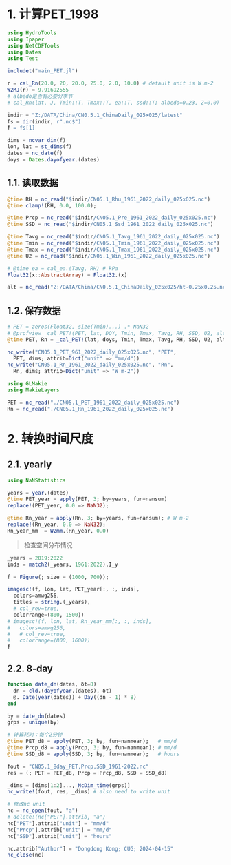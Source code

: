 # 1. 计算PET_1998

```julia
using HydroTools
using Ipaper
using NetCDFTools
using Dates
using Test

includet("main_PET.jl")
```

```julia
r = cal_Rn(20.0, 20, 20.0, 25.0, 2.0, 10.0) # default unit is W m-2
W2MJ(r) ≈ 9.91692555
# albedo是否有必要分季节
# cal_Rn(lat, J, Tmin::T, Tmax::T, ea::T, ssd::T; albedo=0.23, Z=0.0)
```

```julia
indir = "Z:/DATA/China/CN0.5.1_ChinaDaily_025x025/latest"
fs = dir(indir, r".nc$")
f = fs[1]

dims = ncvar_dim(f)
lon, lat = st_dims(f)
dates = nc_date(f)
doys = Dates.dayofyear.(dates)
```

## 1.1. 读取数据

```julia
@time RH = nc_read("$indir/CN05.1_Rhu_1961_2022_daily_025x025.nc")
@time clamp!(RH, 0.0, 100.0);

@time Prcp = nc_read("$indir/CN05.1_Pre_1961_2022_daily_025x025.nc")
@time SSD = nc_read("$indir/CN05.1_Ssd_1961_2022_daily_025x025.nc")

@time Tavg = nc_read("$indir/CN05.1_Tavg_1961_2022_daily_025x025.nc")
@time Tmin = nc_read("$indir/CN05.1_Tmin_1961_2022_daily_025x025.nc")
@time Tmax = nc_read("$indir/CN05.1_Tmax_1961_2022_daily_025x025.nc")
@time U2 = nc_read("$indir/CN05.1_Win_1961_2022_daily_025x025.nc")

# @time ea = cal_ea.(Tavg, RH) # kPa
Float32(x::AbstractArray) = Float32.(x)

alt = nc_read("Z:/DATA/China/CN0.5.1_ChinaDaily_025x025/ht-0.25x0.25.nc") |> Float32
```

## 1.2. 保存数据

```julia
# PET = zeros(Float32, size(Tmin)...) .* NaN32
# @profview _cal_PET!(PET, lat, DOY, Tmin, Tmax, Tavg, RH, SSD, U2, alt)
@time PET, Rn = _cal_PET!(lat, doys, Tmin, Tmax, Tavg, RH, SSD, U2, alt)

nc_write("CN05.1_PET_961_2022_daily_025x025.nc", "PET",
  PET, dims; attrib=Dict("unit" => "mm/d"))
nc_write("CN05.1_Rn_1961_2022_daily_025x025.nc", "Rn",
  Rn, dims; attrib=Dict("unit" => "W m-2"))
```

```julia
using GLMakie
using MakieLayers

PET = nc_read("./CN05.1_PET_1961_2022_daily_025x025.nc")
Rn = nc_read("./CN05.1_Rn_1961_2022_daily_025x025.nc")
```

# 2. 转换时间尺度

## 2.1. yearly

```julia
using NaNStatistics

years = year.(dates)
@time PET_year = apply(PET, 3; by=years, fun=nansum)
replace!(PET_year, 0.0 => NaN32);

@time Rn_year = apply(Rn, 3; by=years, fun=nansum); # W m-2
replace!(Rn_year, 0.0 => NaN32);
Rn_year_mm  = W2mm.(Rn_year, 0.0)

```

> 检查空间分布情况
```julia
_years = 2019:2022
inds = match2(_years, 1961:2022).I_y

f = Figure(; size = (1000, 700));

imagesc!(f, lon, lat, PET_year[:, :, inds],
  colors=amwg256,
  titles = string.(_years),
  # col_rev=true,
  colorrange=(800, 1500))
# imagesc!(f, lon, lat, Rn_year_mm[:, :, inds],
#   colors=amwg256,
#   # col_rev=true,
#   colorrange=(800, 1600))
f
```

## 2.2. 8-day

```julia
function date_dn(dates, δt=8)
  dn = cld.(dayofyear.(dates), δt)
  @. Date(year(dates)) + Day((dn - 1) * 8)
end

by = date_dn(dates)
grps = unique(by)

# 计算耗时：每个2分钟
@time PET_d8 = apply(PET, 3; by, fun=nanmean);   # mm/d
@time Prcp_d8 = apply(Prcp, 3; by, fun=nanmean); # mm/d
@time SSD_d8 = apply(SSD, 3; by, fun=nanmean);   # hours

fout = "CN05.1_8day_PET,Prcp,SSD_1961-2022.nc"
res = (; PET = PET_d8, Prcp = Prcp_d8, SSD = SSD_d8)

_dims = [dims[1:2]..., NcDim_time(grps)]
nc_write!(fout, res, _dims) # also need to write unit

# 修改nc unit
nc = nc_open(fout, "a")
# delete!(nc["PET"].attrib, "a")
nc["PET"].attrib["unit"] = "mm/d"
nc["Prcp"].attrib["unit"] = "mm/d"
nc["SSD"].attrib["unit"] = "hours"

nc.attrib["Author"] = "Dongdong Kong; CUG; 2024-04-15"
nc_close(nc)
```

